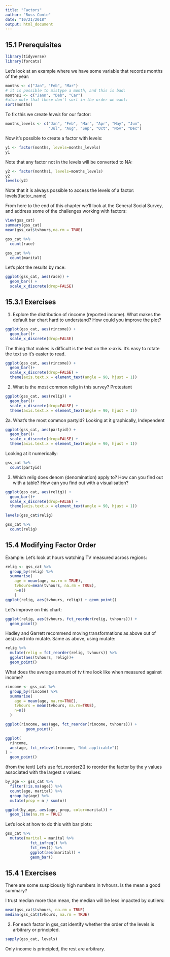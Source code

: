 ```yaml
---
title: "Factors"
author: "Russ Conte"
date: "10/21/2018"
output: html_document
---
```

## 15.1 Prerequisites
```r
library(tidyverse)
library(forcats)
```

Let's look at an example where we have some variable that records months of the year:

```r
months <- c("Jan", "Feb", "Mar")
# it is possible to mistype a month, and this is bad:
months1 <- c("Jann", "Deb", "Car")
#also note that these don't sort in the order we want:
sort(months)
```

To fix this we create <i>levels</i> for our factor:

```r
months_levels <- c("Jan", "Feb", "Mar", "Apr", "May", "Jun",
                   "Jul", "Aug", "Sep", "Oct", "Nov", "Dec")
```

Now it's possible to create a factor with levels:

```r
y1 <- factor(months, levels=months_levels)
y1
```

Note that any factor not in the levels will be converted to NA:

```r
y2 <- factor(months1, levels=months_levels)
y2
levels(y2)
```

Note that it is always possible to access the levels of a factor: levels(factor_name)

From here to the end of this chapter we'll look at the General Social Survey, and address some of the
challenges working with factors:

```r
View(gss_cat)
summary(gss_cat)
mean(gss_cat$tvhours,na.rm = TRUE)
```

```r
gss_cat %>% 
  count(race)
```

```r
gss_cat %>% 
  count(marital)
```

Let's plot the results by race:

```r
ggplot(gss_cat, aes(race)) +
  geom_bar() +
  scale_x_discrete(drop=FALSE)
```

## 15.3.1 Exercises

1. Explore the distribution of rincome (reported income). What makes the default bar chart hard to understand? How could you improve the plot?

```r
ggplot(gss_cat, aes(rincome)) +
  geom_bar()+
  scale_x_discrete(drop=FALSE)
```

The thing that makes is difficult is the text on the x-axis. It's easy to rotate the text so it's easier to read.

```r
ggplot(gss_cat, aes(rincome)) +
  geom_bar()+
  scale_x_discrete(drop=FALSE) +
  theme(axis.text.x = element_text(angle = 90, hjust = 1))
```

2. What is the most common relig in this survey? Protestant

```r
ggplot(gss_cat, aes(relig)) +
  geom_bar()+
  scale_x_discrete(drop=FALSE) +
  theme(axis.text.x = element_text(angle = 90, hjust = 1))
```

2a. What’s the most common partyid? Looking at it graphically, Independent

```r
ggplot(gss_cat, aes(partyid)) +
  geom_bar()+
  scale_x_discrete(drop=FALSE) +
  theme(axis.text.x = element_text(angle = 90, hjust = 1))
```

Looking at it numerically:

```r
gss_cat %>% 
  count(partyid)
```

3. Which relig does denom (denomination) apply to? How can you find out with a table? How can you find out with a visualisation?

```r
ggplot(gss_cat, aes(relig)) +
  geom_bar()+
  scale_x_discrete(drop=FALSE) +
  theme(axis.text.x = element_text(angle = 90, hjust = 1))
```

```r
levels(gss_cat$relig)
```

```r
gss_cat %>% 
  count(relig)
```

## 15.4 Modifying Factor Order

Example: Let's look at hours watching TV measured across regions:

```r
relig <- gss_cat %>% 
  group_by(relig) %>% 
  summarise(
    age = mean(age, na.rm = TRUE),
    tvhours=mean(tvhours, na.rm = TRUE),
    n=n()
    )
ggplot(relig, aes(tvhours, relig)) + geom_point()
```

Let's improve on this chart:

```r
ggplot(relig, aes(tvhours, fct_reorder(relig, tvhours))) +
  geom_point()
```

Hadley and Garrett recommend moving transformations as above out of aes() and into mutate. Same as above, using mutate:

```r
relig %>% 
  mutate(relig = fct_reorder(relig, tvhours)) %>% 
  ggplot(aes(tvhours, relig))+
  geom_point()
```

What does the average amount of tv time look like when measured against income?

```r
rincome <- gss_cat %>% 
  group_by(rincome) %>% 
  summarise(
    age = mean(age, na.rm=TRUE),
    tvhours = mean(tvhours, na.rm=TRUE),
    n=n()
  )

ggplot(rincome, aes(age, fct_reorder(rincome, tvhours))) +
         geom_point()
```

```r
ggplot(
  rincome,
  aes(age, fct_relevel(rincome, "Not applicable"))
) +
  geom_point()
```

(from the text) Let's use fct_reorder2() to reorder the factor by the y values associated with the largest x values:

```r
by_age <- gss_cat %>% 
  filter(!is.na(age)) %>% 
  count(age, marital) %>% 
  group_by(age) %>% 
  mutate(prop = n / sum(n))

ggplot(by_age, aes(age, prop, color=marital)) +
  geom_line(na.rm = TRUE)
```


Let's look at how to do this with bar plots:

```r
gss_cat %>% 
  mutate(marital = marital %>% 
           fct_infreq() %>% 
           fct_rev()) %>% 
           ggplot(aes(marital)) +
           geom_bar()
```


## 15.4 1 Exercises

There are some suspiciously high numbers in tvhours. Is the mean a good summary?

I trust median more than mean, the median will be less impacted by outliers:

```r
mean(gss_cat$tvhours, na.rm = TRUE)
median(gss_cat$tvhours, na.rm = TRUE)
```

2. For each factor in gss_cat identify whether the order of the levels is arbitrary or principled.

```r
sapply(gss_cat, levels)
```

Only income is principled, the rest are arbitrary.